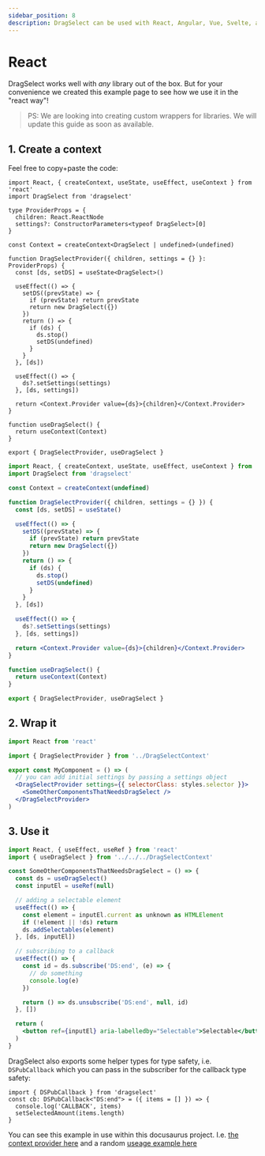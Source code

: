 ```yaml
---
sidebar_position: 8
description: DragSelect can be used with React, Angular, Vue, Svelte, and any library of your choice. This guide will show you how to use DragSelect with React.
---
```


# React

DragSelect works well with *any* library out of the box.
But for your convenience we created this example page to see how we use it in the "react way"!

> PS: We are looking into creating custom wrappers for libraries. We will update this guide as soon as available.

## 1. Create a context
Feel free to copy+paste the code:

<Tabs>
  <TabItem value="ts" label="TypeScript" default>

```tsx DragSelectContext.tsx
import React, { createContext, useState, useEffect, useContext } from 'react'
import DragSelect from 'dragselect'

type ProviderProps = {
  children: React.ReactNode
  settings?: ConstructorParameters<typeof DragSelect>[0]
}

const Context = createContext<DragSelect | undefined>(undefined)

function DragSelectProvider({ children, settings = {} }: ProviderProps) {
  const [ds, setDS] = useState<DragSelect>()

  useEffect(() => {
    setDS((prevState) => {
      if (prevState) return prevState
      return new DragSelect({})
    })
    return () => {
      if (ds) {
        ds.stop()
        setDS(undefined)
      }
    }
  }, [ds])

  useEffect(() => {
    ds?.setSettings(settings)
  }, [ds, settings])

  return <Context.Provider value={ds}>{children}</Context.Provider>
}

function useDragSelect() {
  return useContext(Context)
}

export { DragSelectProvider, useDragSelect }
```

  </TabItem>
  <TabItem value="js" label="JavaScript" default>

```jsx DragSelectContext.jsx
import React, { createContext, useState, useEffect, useContext } from 'react'
import DragSelect from 'dragselect'

const Context = createContext(undefined)

function DragSelectProvider({ children, settings = {} }) {
  const [ds, setDS] = useState()

  useEffect(() => {
    setDS((prevState) => {
      if (prevState) return prevState
      return new DragSelect({})
    })
    return () => {
      if (ds) {
        ds.stop()
        setDS(undefined)
      }
    }
  }, [ds])

  useEffect(() => {
    ds?.setSettings(settings)
  }, [ds, settings])

  return <Context.Provider value={ds}>{children}</Context.Provider>
}

function useDragSelect() {
  return useContext(Context)
}

export { DragSelectProvider, useDragSelect }
```

  </TabItem>
</Tabs>

## 2. Wrap it
```jsx MyComponent.tsx
import React from 'react'

import { DragSelectProvider } from '../DragSelectContext'

export const MyComponent = () => (
  // you can add initial settings by passing a settings object
  <DragSelectProvider settings={{ selectorClass: styles.selector }}>
    <SomeOtherComponentsThatNeedsDragSelect />
  </DragSelectProvider>
)
```

## 3. Use it
```jsx SomeOtherComponentsThatNeedsDragSelect.tsx
import React, { useEffect, useRef } from 'react'
import { useDragSelect } from '../../../DragSelectContext'

const SomeOtherComponentsThatNeedsDragSelect = () => {
  const ds = useDragSelect()
  const inputEl = useRef(null)

  // adding a selectable element
  useEffect(() => {
    const element = inputEl.current as unknown as HTMLElement
    if (!element || !ds) return
    ds.addSelectables(element)
  }, [ds, inputEl])

  // subscribing to a callback
  useEffect(() => {
    const id = ds.subscribe('DS:end', (e) => {
      // do something
      console.log(e)
    })

    return () => ds.unsubscribe('DS:end', null, id)
  }, [])

  return (
    <button ref={inputEl} aria-labelledby="Selectable">Selectable</button>
  )
}
```

DragSelect also exports some helper types for type safety, i.e. `DSPubCallback` which you can pass in the subscriber for the callback type safety:

```tsx
import { DSPubCallback } from 'dragselect'
const cb: DSPubCallback<"DS:end"> = ({ items = [] }) => {
  console.log('CALLBACK', items)
  setSelectedAmount(items.length)
}
```

You can see this example in use within this docusaurus project. I.e. [the context provider here](https://github.com/ThibaultJanBeyer/DragSelect/blob/00d2e4ec4eb6b10bb7017022093ba403c4ebb208/www/src/components/DragSelectContext.tsx#L13) and a random [useage example here](https://github.com/ThibaultJanBeyer/DragSelect/blob/1e63a9215bf8e38bcedef8105f439d38be00ee14/www/src/components/win95/Footer/Footer.tsx#L16)
